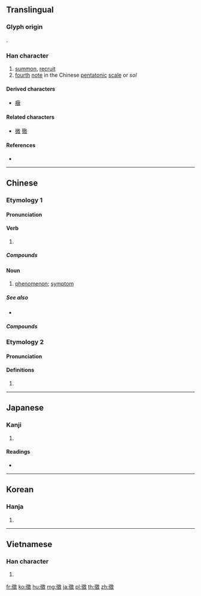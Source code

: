 {{character info/new}}
{{also|徴|征|微}}
==Translingual==
{{Han simplified forms|徵|徴|征}}

===Glyph origin===
{{Han etym}}
{{Han compound|微|𡈼|ls=ic}}.

===Han character===
{{Han char|rn=60|rad=彳|as=12|sn=15|four=28240|canj=HOUGK|ids=⿲彳⿳山一𡈼攵,⿲彳⿳山一壬攵}}

# [[summon]], [[recruit]]
# [[fourth]] [[note]] in the Chinese [[pentatonic]] [[scale]] or ''sol''

====Derived characters====
* [[癥]]

====Related characters====
* [[微]] [[徹]] <!-- Other 彳 + X + 攵 -->

====References====
* {{Han ref|kx=0370.410|dkj=10239|dj=0697.270|hdz=20842.070|uh=5FB5|ud=24501|bh=BC78|bd=48248}}

----

==Chinese==

===Etymology 1===
{{zh-forms|s=征}}

====Pronunciation====
{{zh-pron
|m=zhēng
|c=zing1
|mn=qz,xm,zz:cheng/zz:teng/tw,qz:chng/twv:tin
|mc=1
|oc=1,2
|ma=
|cat=v,n
}}

====Verb====
{{zh-verb}}

# {{rfdef|zh}}

=====Compounds=====
{{zh-der|徵兵|徵兵制|徵調|徵訂|徵發|徵稿|徵購|徵婚|徵集|徵募|徵聘|徵求|徵收|徵稅|徵文|徵詢|徵引|徵用|徵召}}

====Noun====
{{zh-noun}}

# [[phenomenon]]; [[symptom]]

=====See also=====
* {{zh-l|症|symptom}}

=====Compounds=====
{{zh-der|綜合徵|徵候|徵兆|徵象}}

===Etymology 2===
{{zh-forms}}

====Pronunciation====
{{zh-pron
|m=zhǐ
|c=zi2
|mn=
|mc=2
|oc=n,1
|ma=
|dial=n
|cat=n
}}

====Definitions====
{{zh-hanzi}}

# {{rfdef|lang=zh}}

----

==Japanese==

===Kanji===
{{ja-kanji|grade=|rs=彳12|style=ky|shin=徴}}

# {{defn|lang=ja|sort=彳12}}

====Readings====
* {{ja-readings|on=[[ちょう]] (chō), [[ち]] (chi)|kun=[[しるし]] (shirushi), [[めす]] (mesu)}}

----

==Korean==

===Hanja===
{{ko-hanja|hangeul=[[징]], [[치]]|eumhun=|rv=jing, chi|mr=ching, ch'i|y=cing, chi}}

# {{defn|lang=ko|sort=彳12}}

----

==Vietnamese==

===Han character===
{{vi-hantu|[[trưng]], [[chưng]], [[chuỷ]], [[rưng]], [[trâng]]|rs=彳12}}

# {{defn|lang=vi|sort=彳12}}

[[fr:徵]]
[[ko:徵]]
[[hu:徵]]
[[mg:徵]]
[[ja:徵]]
[[pl:徵]]
[[th:徵]]
[[zh:徵]]